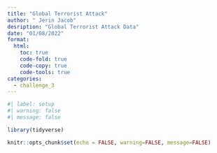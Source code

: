 ```yaml
---
title: "Global Terrorist Attack"
author: " Jerin Jacob"
desription: "Global Terrorist Attack Data"
date: "01/08/2022"
format:
  html:
    toc: true
    code-fold: true
    code-copy: true
    code-tools: true
categories:
  - challenge_3
---
```


```r
#| label: setup
#| warning: false
#| message: false

library(tidyverse)

knitr::opts_chunk$set(echo = FALSE, warning=FALSE, message=FALSE)
```


